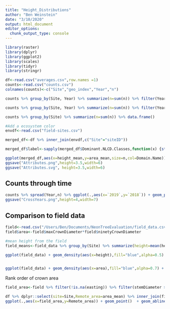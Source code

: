 ```yaml
---
title: "Height_Distributions"
author: "Ben Weinstein"
date: "3/10/2020"
output: html_document
editor_options: 
  chunk_output_type: console
---
```


```r
library(raster)
library(dplyr)
library(ggplot2)
library(scales)
library(tidyr)
library(stringr)
```

```r
df<-read.csv("averages.csv",row.names =1)
counts<-read.csv("counts.csv")
colnames(counts)<-c("Site","geo_index","Year","n")

counts %>% group_by(Site, Year) %>% summarize(n=sum(n)) %>% filter(Year==max(Year)) %>% ungroup() %>% summarize(sum(n))

counts %>% group_by(Site, Year) %>% summarize(n=sum(n)) %>% filter(Year==max(Year)) %>% data.frame()

counts %>% group_by(Site) %>% summarize(n=sum(n)) %>% data.frame()
```

```r

#Add a ecosystem color
envdf<-read.csv("field-sites.csv")

merged_df<-df %>% inner_join(envdf,c("Site"="siteID"))

merged_df$label<-sapply(merged_df$Dominant.NLCD.Classes,function(x) {str_split(x,",")[[1]][1]})

ggplot(merged_df,aes(x=height_mean,y=area_mean,size=n,col=Domain.Name)) + geom_point(alpha=0.5) + labs(x="Crown Height (m)",y="Crown Area (m^2)",size="Trees per km^2") + geom_text(aes(label=Site),size=2,hjust=0.5,vjust=-1) + theme_bw() + scale_x_continuous(n.breaks=7)+ scale_y_continuous(n.breaks=8)
ggsave("Attributes.png",height=3.5,width=6)
ggsave("Attributes.svg", height=3.5,width=6)
```

## Counts through time

```r
counts %>% spread(Year,n) %>% ggplot(.,aes(x=`2019`,y=`2018`)) + geom_point(aes(col=Site),alpha=0.5) + geom_abline(linetype="dashed") + coord_equal() + stat_smooth(method="lm")  + theme_bw() + theme(legend.position = "none") + scale_x_continuous(labels=comma, n.breaks=7  ) + scale_y_continuous(labels=comma,n.breaks=7 ) + ggtitle("Tree Count Across Years")
ggsave("CrossYears.png",height=4,width=7)
```

## Comparison to field data

```r
field<-read.csv("/Users/Ben/Documents/NeonTreeEvaluation/field_data.csv")
field$area<-field$maxCrownDiameter*field$ninetyCrownDiameter

#mean height from the field
field_means<-field_data %>% group_by(Site) %>% summarize(height=mean(height),area=mean(area))

ggplot(field_data) + geom_density(aes(x=height),fill="blue",alpha=0.5) + facet_wrap(~Site,scales="free") + geom_vline(data=df,aes(xintercept=height_mean),col="red") + geom_vline(data=field_means,aes(xintercept=height),col="blue") + theme_bw()


ggplot(field_data) + geom_density(aes(x=area),fill="blue",alpha=0.7) + facet_wrap(~Site,scales="free") + geom_vline(data=df,aes(xintercept=area_mean),col="red")+ geom_vline(data=field_means,aes(xintercept=area),col="blue") + theme_bw()
```

Rank order of crown area
```r
field_area<-field %>% filter(!is.na(easting)) %>% filter(stemDiameter > 7.5) %>% filter(is.na(height)|height>3) %>% group_by(site=siteID,plotID,eventID) %>% summarize(area=mean(area,na.rm=T)) %>% group_by(site) %>% summarize(field_area=mean(area,na.rm=T)) %>% arrange(desc(field_area))

df %>% dplyr::select(site=Site,Remote_area=area_mean) %>% inner_join(field_area) %>% 
ggplot(.,aes(x=field_area,y=Remote_area)) + geom_point()  + geom_abline(linetype="dashed") + xlim(0,125)+ ylim(0,125) + coord_equal() + geom_text(aes(label=site),size=2,vjust=1)
```

